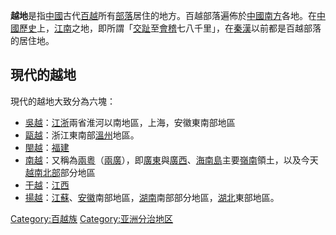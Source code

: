 {{Unreferenced|time=2015-08-26T03:14:27+00:00}}

'''越地'''是指[[中國|中國]]古代[[百越|百越]]所有[[部落|部落]]居住的地方。百越部落遍佈於[[中國南方|中國南方]]各地。在[[中國歷史|中國歷史]]上，[[江南|江南]]之地，即所謂「[[交趾|交趾]]至[[會稽|會稽]]七八千里」，在[[秦朝|秦]][[汉朝|漢]]以前都是百越部落的居住地。

==現代的越地==
現代的越地大致分為六塊：
*[[吳越|吳越]]：[[江浙|江浙]]兩省淮河以南地區，上海，安徽東南部地區
*[[甌越|甌越]]：浙江東南部[[溫州|溫州]]地區。
*[[閩越|閩越]]：[[福建|福建]]
*[[南越族|南越]]：又稱為[[兩粵|兩粵]]（[[兩廣|兩廣]]），即[[廣東|廣東]]與[[廣西|廣西]]、[[海南島|海南島]]主要[[嶺南|嶺南]]領土，以及今天[[越南|越南北部]]部分地區
*[[干越|干越]]：[[江西省|江西]]
*[[揚越|揚越]]：[[江苏省|江蘇]]、[[安徽省|安徽]]南部地區，[[湖南省|湖南]]南部部分地區，[[湖北省|湖北]]東部地區。

{{民族統一主義}}

[[Category:百越族|Category:百越族]]
[[Category:亚洲分治地区|Category:亚洲分治地区]]
